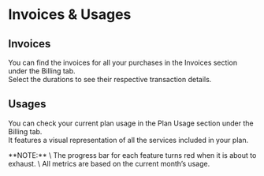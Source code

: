 
# Invoices & Usages

## Invoices
You can find the invoices for all your purchases in the Invoices section under the Billing tab. \
Select the durations to see their respective transaction details.

## Usages
You can check your current plan usage in the Plan Usage section under the Billing tab. \
It features a visual representation of all the services included in your plan.

<Callout type="info">
  **NOTE:** \
  The progress bar for each feature turns red when it is about to
  exhaust. \
  All metrics are based on the current month’s usage.
</Callout>
